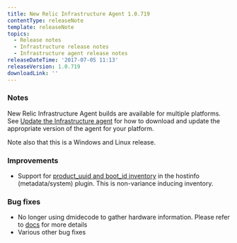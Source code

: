 ```yaml
---
title: New Relic Infrastructure Agent 1.0.719
contentType: releaseNote
template: releaseNote
topics:
  - Release notes
  - Infrastructure release notes
  - Infrastructure agent release notes
releaseDateTime: '2017-07-05 11:13'
releaseVersion: 1.0.719
downloadLink: ''
---
```


### Notes

New Relic Infrastructure Agent builds are available for multiple platforms. See [Update the Infrastructure agent](https://docs.newrelic.com/docs/infrastructure/new-relic-infrastructure/installation/update-infrastructure-agent) for how to download and update the appropriate version of the agent for your platform.

Note also that this is a Windows and Linux release.

### Improvements

* Support for [product_uuid and boot_id inventory](https://docs.newrelic.com/docs/infrastructure/new-relic-infrastructure/infrastructure-ui-pages/infrastructure-inventory-page-search-your-entire-infrastructure#data-collection) in the hostinfo (metadata/system) plugin. This is non-variance inducing inventory.

### Bug fixes

* No longer using dmidecode to gather hardware information. Please refer to [docs](https://docs.newrelic.com/docs/infrastructure/new-relic-infrastructure/getting-started/infrastructure-security#sources) for more details
* Various other bug fixes
